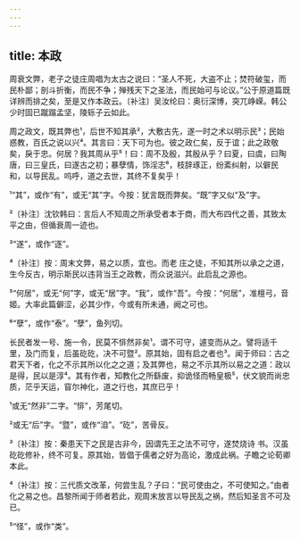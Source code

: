 ```yaml
---
---
---
```

title: 本政
---







周衰文弊，老子之徒庄周唱为太古之说曰：“圣人不死，大盗不止；焚符破玺，而民朴鄙；剖斗折衡，而民不争；殚残天下之圣法，而民始可与论议。”公于原道篇既详辨而排之矣，至是又作本政云。〔补注〕吴汝纶曰：奥衍深博，突兀峥嵘。韩公少时固已蹴蹋孟坚，陵轹子云如此。

周之政文，既其弊也¹，后世不知其承²，大敷古先，遂一时之术以明示民³；民始惑教，百氏之说以兴⁴。其言曰：天下可为也。彼之政仁矣，反于谊；此之政敬矣，戾于忠。何居？我其周从乎⁵！曰：周不及殷，其殷从乎？曰夏，曰虞，曰陶唐，曰三皇氏，曰遂古之初；暴孽情，饰淫志⁶，枝辞琢正，纷紊纠射，以僻民和，以导民乱。呜呼，道之去世，其终不复矣乎！

¹“其”，或作“有”，或无“其”字。今按：犹言既而弊矣。“既”字又似“及”字。

²〔补注〕沈钦韩曰：言后人不知周之所承受者本于商，而大布四代之善，其致太平之由，但循衰周一迹也。

³“遂”，或作“逐”。

⁴〔补注〕按：周末文弊，易之以质，宜也。而老 庄之徒，不知其所以承之之道，生今反古，明示斯民以违背当王之政教，而众说滋兴。此启乱之源也。

⁵“何居”，或无“何”字，或无“居”字。“我”，或作“吾”。今按：“何居”，准檀弓，音姬。大率此篇僻涩，必其少作，今或有所未通，阙之可也。

⁶“孽”，或作“泰”。“孽”，鱼列切。

长民者发一号、施一令，民莫不悱然非矣¹。谓不可守，遽变而从之。譬将适千里，及门而复，后虽矻矻，决不可暨²。原其始，固有启之者也³。闻于师曰：古之君天下者，化之不示其所以化之之道；及其弊也，易之不示其所以易之之道：政以是得，民以是淳⁴。其有作者，知教化之所繇废，抑诡怪而畅皇极⁵，伏文貌而尚忠质，茫乎天运，窅尔神化，道之行也，其庶已乎！

¹或无“然非”二字。“悱”，芳尾切。

²或无“后”字。“暨”，或作“洎”。“矻”，苦骨反。

³〔补注〕按：秦患天下之民是古非今，因谓先王之法不可守，遂焚烧诗 书。汉虽矻矻修补，终不可复。原其始，皆倡于儒者之好为高论，激成此祸。子瞻之论荀卿本此。

⁴〔补注〕按：三代质文改革，何尝生乱？子曰：“民可使由之，不可使知之。”由者化之易之也。昌黎所闻于师者若此，观周末放言以导民乱之祸，然后知圣言不可及已。

⁵“怪”，或作“类”。